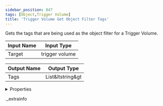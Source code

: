 ```yaml
---
sidebar_position: 847
tags: [Object,Trigger Volume]
title: 'Trigger Volume Get Object Filter Tags'
---
```


Gets the tags that are being used as the object filter for a Trigger Volume.



<IChip uuid="8f42f9b7-87fb-4f4b-9160-a45baf269650" />

| Input Name | Input Type |
|-----------|-----------|
| Target | trigger volume |

| Output Name | Output Type |
|-----------|-----------|
| Tags | List&ltstring&gt |


<details>
  <summary>Properties</summary>
  <div>
    <div>
    <table>
      <thead>
        <tr>
          <th>Room availability:</th>
          <th>Available everywhere</th>
        </tr>
        <tr>
          <th>Is beta required?</th>
          <th>No</th>
        </tr>
        <tr>
          <th>Is this chip a trolling risk?</th>
          <th>No</th>
        </tr>
        <tr>
          <th>Is this chip a role assignment risk?</th>
          <th>No</th>
        </tr>
        <tr>
          <th>Chip UUID</th>
          <th>8f42f9b7-87fb-4f4b-9160-a45baf269650</th>
        </tr>
      </thead>
    </table>
    </div>
  </div>
</details>

._extrainfo